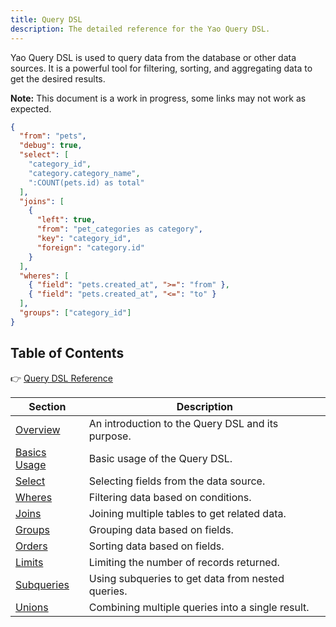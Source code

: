 ```yaml
---
title: Query DSL
description: The detailed reference for the Yao Query DSL.
---
```


Yao Query DSL is used to query data from the database or other data sources. It is a powerful tool for filtering, sorting, and aggregating data to get the desired results.

**Note:** This document is a work in progress, some links may not work as expected.

```json
{
  "from": "pets",
  "debug": true,
  "select": [
    "category_id",
    "category.category_name",
    ":COUNT(pets.id) as total"
  ],
  "joins": [
    {
      "left": true,
      "from": "pet_categories as category",
      "key": "category_id",
      "foreign": "category.id"
    }
  ],
  "wheres": [
    { "field": "pets.created_at", ">=": "from" },
    { "field": "pets.created_at", "<=": "to" }
  ],
  "groups": ["category_id"]
}
```

## Table of Contents

👉 [Query DSL Reference](reference/overview)

| Section                                | Description                                       |
| -------------------------------------- | ------------------------------------------------- |
| [Overview](reference/overview)         | An introduction to the Query DSL and its purpose. |
| [Basics Usage](reference/basics-usage) | Basic usage of the Query DSL.                     |
| [Select](reference/select)             | Selecting fields from the data source.            |
| [Wheres](reference/wheres)             | Filtering data based on conditions.               |
| [Joins](reference/joins)               | Joining multiple tables to get related data.      |
| [Groups](reference/groups)             | Grouping data based on fields.                    |
| [Orders](reference/orders)             | Sorting data based on fields.                     |
| [Limits](reference/limits)             | Limiting the number of records returned.          |
| [Subqueries](reference/subqueries)     | Using subqueries to get data from nested queries. |
| [Unions](reference/unions)             | Combining multiple queries into a single result.  |
